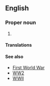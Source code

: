 ==English==
{{wikipedia}}

===Proper noun===
{{en-proper noun|head=[[world war|World War]] [[two|Two]]}}

# {{alternative spelling of|en|World War II}}

====Translations====
{{trans-see|World War II}}

====See also====
* [[First World War]]
* [[WW2]]
* [[WWII]]